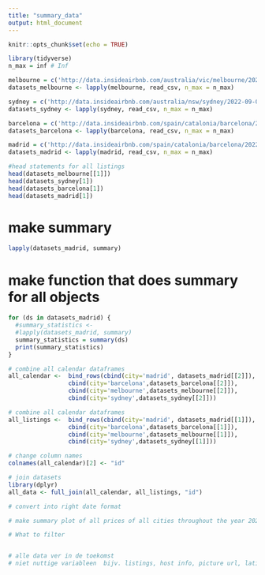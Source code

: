 ```yaml
---
title: "summary_data"
output: html_document
---
```


```r
knitr::opts_chunk$set(echo = TRUE)
```



```r
library(tidyverse)
n_max = inf # Inf

melbourne = c('http://data.insideairbnb.com/australia/vic/melbourne/2022-09-09/data/listings.csv.gz', 'http://data.insideairbnb.com/australia/vic/melbourne/2022-09-09/data/calendar.csv.gz', 'http://data.insideairbnb.com/australia/vic/melbourne/2022-09-09/data/reviews.csv.gz')
datasets_melbourne <- lapply(melbourne, read_csv, n_max = n_max)

sydney = c('http://data.insideairbnb.com/australia/nsw/sydney/2022-09-09/data/listings.csv.gz', 'http://data.insideairbnb.com/australia/nsw/sydney/2022-09-09/data/calendar.csv.gz', 'http://data.insideairbnb.com/australia/nsw/sydney/2022-09-09/data/reviews.csv.gz')
datasets_sydney <- lapply(sydney, read_csv, n_max = n_max)

barcelona = c('http://data.insideairbnb.com/spain/catalonia/barcelona/2022-06-07/data/listings.csv.gz', 'http://data.insideairbnb.com/spain/catalonia/barcelona/2022-06-07/data/calendar.csv.gz', 'http://data.insideairbnb.com/spain/catalonia/barcelona/2022-06-07/data/reviews.csv.gz')
datasets_barcelona <- lapply(barcelona, read_csv, n_max = n_max)

madrid = c('http://data.insideairbnb.com/spain/catalonia/barcelona/2022-06-07/data/listings.csv.gz', 'http://data.insideairbnb.com/spain/catalonia/barcelona/2022-06-07/data/calendar.csv.gz', 'http://data.insideairbnb.com/spain/catalonia/barcelona/2022-06-07/data/reviews.csv.gz')
datasets_madrid <- lapply(madrid, read_csv, n_max = n_max)
```


```r
#head statements for all listings
head(datasets_melbourne[[1]])
head(datasets_sydney[1])
head(datasets_barcelona[1])
head(datasets_madrid[1])
```

# make summary
```r
lapply(datasets_madrid, summary)

```


# make function that does summary for all objects
```r
for (ds in datasets_madrid) {
  #summary_statistics <- 
  #lapply(datasets_madrid, summary)
  summary_statistics = summary(ds)
  print(summary_statistics)
}
```


```r
# combine all calendar dataframes
all_calendar <-  bind_rows(cbind(city='madrid', datasets_madrid[[2]]), 
                 cbind(city='barcelona',datasets_barcelona[[2]]),
                 cbind(city='melbourne',datasets_melbourne[[2]]),
                 cbind(city='sydney',datasets_sydney[[2]]))
```


```r
# combine all calendar dataframes
all_listings <-  bind_rows(cbind(city='madrid', datasets_madrid[[1]]), 
                 cbind(city='barcelona',datasets_barcelona[[1]]),
                 cbind(city='melbourne',datasets_melbourne[[1]]),
                 cbind(city='sydney',datasets_sydney[[1]]))
```



```r
# change column names
colnames(all_calendar)[2] <- "id"
```


```r
# join datasets
library(dplyr)
all_data <- full_join(all_calendar, all_listings, "id")

```

```r
# convert into right date format 

```



```r
# make summary plot of all prices of all cities throughout the year 2022

```




```r
# What to filter


# alle data ver in de toekomst
# niet nuttige variableen  bijv. listings, host info, picture url, latitude/longtitude
```






